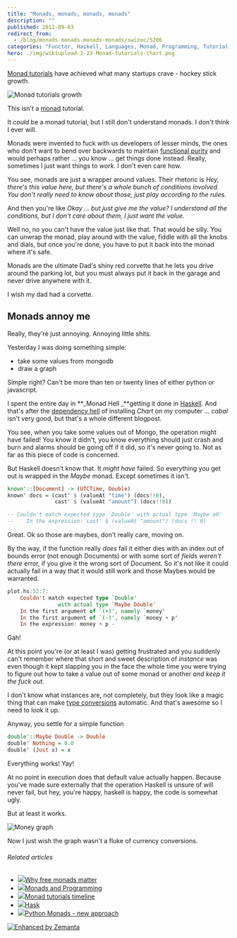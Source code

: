 ```yaml
---
title: "Monads, monads, monads, monads"
description: ""
published: 2012-09-03
redirect_from:
  - /blog/monads-monads-monads-monads/swizec/5206
categories: "Functor, Haskell, Languages, Monad, Programming, Tutorial, Uncategorized"
hero: ./img/wikiupload-2-23-Monad-tutorials-chart.png
---
```


[Monad tutorials](http://www.haskell.org/haskellwiki/Monad_tutorials_timeline) have achieved what many startups crave - hockey stick growth.

![Monad tutorials growth](./img/wikiupload-2-23-Monad-tutorials-chart.png "Monad tutorials growth")

This isn't a [monad](http://en.wikipedia.org/wiki/Monad_%28functional_programming%29 "Monad (functional programming)") tutorial.

It _could_ be a monad tutorial, but I still don't understand monads. I don't think I ever will.

Monads were invented to fuck with us developers of lesser minds, the ones who don't want to bend over backwards to maintain [functional purity](http://en.wikipedia.org/wiki/Purely_functional "Purely functional") and would perhaps rather ... you know ... get things done instead. Really, sometimes I just want things to _work_. I don't even care how.

You see, monads are just a wrapper around values. Their rhetoric is _Hey, there's this value here, but there's a whole bunch of conditions involved. You don't really need to know about those, just play according to the rules_.

And then you're like _Okay ... but just give me the value? I understand all the conditions, but I don't care about them, I just want the value._

Well no, no you can't have the value just like that. That would be silly. You can unwrap the monad, play around with the value, fiddle with all the knobs and dials, but once you're done, you have to put it back into the monad where it's safe.

Monads are the ultimate Dad's shiny red corvette that he lets you drive around the parking lot, but you must always put it back in the garage and never drive anywhere with it.

I wish my dad had a corvette.

## Monads annoy me

Really, they're just annoying. Annoying little shits.

Yesterday I was doing something simple:

- take some values from mongodb
- draw a graph

Simple right? Can't be more than ten or twenty lines of either python or javascript.

I spent the entire day in **_Monad Hell _**getting it done in [Haskell](http://haskell.org "Haskell (programming language)"). And that's after the [dependency hell](http://en.wikipedia.org/wiki/Dependency_hell "Dependency hell") of installing _Chart_ on my computer ... _cabal_ isn't very good, but that's a whole different blogpost.

You see, when you take some values out of Mongo, the operation might have failed! You know it didn't, you know everything should just crash and burn and alarms should be going off if it did, so it's never going to. Not as far as this piece of code is concerned.

But Haskell doesn't know that. It _might have_ failed. So everything you get out is wrapped in the _Maybe_ monad. Except sometimes it isn't.

```haskell
known'::[Document] -> (UTCTime, Double)
known' docs = (cast' $ (valueAt "time") (docs!!0),
               cast' $ (valueAt "amount") (docs!!0))

-- Couldn't match expected type `Double' with actual type `Maybe a0'
--    In the expression: cast' $ (valueAt "amount") (docs !! 0)
```

Great. Ok so those are maybes, don't really care, moving on.

By the way, if the function really _does_ fail it either dies with an index out of bounds error (not enough Documents) or with some sort of _fields weren't there_ error, if you give it the wrong sort of Document. So it's not like it could actually fail in a way that it would still work and those Maybes would be warranted.

```haskell
plot.hs:52:7:
    Couldn't match expected type `Double'
                with actual type `Maybe Double'
    In the first argument of `(+)', namely `money'
    In the first argument of `(-)', namely `money + p'
    In the expression: money + p -
```

Gah!

At this point you're (or at least I was) getting frustrated and you suddenly can't remember where that short and sweet description of _instance_ was even though it kept slapping you in the face the whole time you were trying to figure out how to take a value out of some monad or another _and keep it the fuck out._

I don't know what instances are, not completely, but they look like a magic thing that can make [type conversions](http://en.wikipedia.org/wiki/Type_conversion "Type conversion") automatic. And that's awesome so I need to look it up.

Anyway, you settle for a simple function

```haskell
double'::Maybe Double -> Double
double' Nothing = 0.0
double' (Just x) = x
```

Everything works! Yay!

At no point in execution does that default value actually happen. Because you've made sure externally that the operation Haskell is unsure of will never fail, but hey, you're happy, haskell is happy, the code is somewhat ugly.

But at least it works.

![Money graph](https://swizec.com/blog/wp-content/uploads/2012/09/graph1.png "Money graph")

Now I just wish the graph wasn't a fluke of currency conversions.

###### Related articles

- [![](https://i.zemanta.com/noimg_38_80_80.jpg)](http://www.haskellforall.com/2012/06/you-could-have-invented-free-monads.html)[Why free monads matter](http://www.haskellforall.com/2012/06/you-could-have-invented-free-monads.html)
- [![](https://i.zemanta.com/107656675_80_80.jpg)](http://scientopia.org/blogs/goodmath/2012/08/19/monads-and-programming/)[Monads and Programming](http://scientopia.org/blogs/goodmath/2012/08/19/monads-and-programming/)
- [![](https://i.zemanta.com/noimg_55_80_80.jpg)](http://www.haskell.org/haskellwiki/index.php?title=Monad_tutorials_timeline&diff=49591&oldid=prev)[Monad tutorials timeline](http://www.haskell.org/haskellwiki/index.php?title=Monad_tutorials_timeline&diff=49591&oldid=prev)
- [![](https://i.zemanta.com/noimg_89_80_80.jpg)](http://www.haskell.org/haskellwiki/index.php?title=Hask&diff=49966&oldid=prev)[Hask](http://www.haskell.org/haskellwiki/index.php?title=Hask&diff=49966&oldid=prev)
- [![](https://i.zemanta.com/noimg_12_80_80.jpg)](http://unfoldthat.com/2011/04/02/python-monads.html)[Python Monads - new approach](http://unfoldthat.com/2011/04/02/python-monads.html)

[![Enhanced by Zemanta](https://img.zemanta.com/zemified_e.png?x-id=bb1fb710-d766-4afc-8466-3a22e2ebd230)](http://www.zemanta.com/?px "Enhanced by Zemanta")
